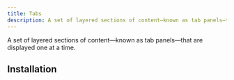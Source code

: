 ```yaml
---
title: Tabs
description: A set of layered sections of content—known as tab panels—that are displayed one at a time.
---
```


A set of layered sections of content—known as tab panels—that are displayed one at a time.


<Example path="ui/tabs/demo" />

## Installation


<InstallationGuide path="ui/tabs" />
